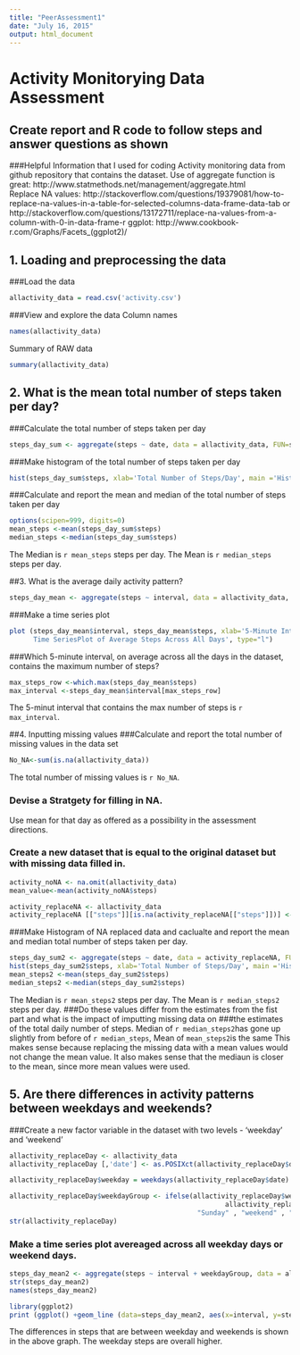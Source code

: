 ```yaml
---
title: "PeerAssessment1"
date: "July 16, 2015"
output: html_document
---
```

# Activity Monitorying Data Assessment
## Create report and R code to follow steps and answer questions as shown 


###Helpful Information that I used for coding 
Activity monitoring data from github repository that contains the dataset. 
Use of aggregate function is great: http://www.statmethods.net/management/aggregate.html  
Replace NA values:
http://stackoverflow.com/questions/19379081/how-to-replace-na-values-in-a-table-for-selected-columns-data-frame-data-tab 
or http://stackoverflow.com/questions/13172711/replace-na-values-from-a-column-with-0-in-data-frame-r 
ggplot: http://www.cookbook-r.com/Graphs/Facets_(ggplot2)/


## 1. Loading and preprocessing the data
###Load the data
```r
allactivity_data = read.csv('activity.csv') 
```
###View and explore the data 
Column names
```r
names(allactivity_data) 
```
Summary of RAW data
```r
summary(allactivity_data)
```

## 2. What is the mean total number of steps taken per day? 
###Calculate the total number of steps taken per day
```r

steps_day_sum <- aggregate(steps ~ date, data = allactivity_data, FUN=sum, na.rm = TRUE)
```
###Make histogram of the total number of steps taken per day
```r
hist(steps_day_sum$steps, xlab='Total Number of Steps/Day', main ='Histogram of Total Number of Steps Per Day')
```

###Calculate and report the mean and median of the total number of steps taken per day
```r
options(scipen=999, digits=0)
mean_steps <-mean(steps_day_sum$steps)
median_steps <-median(steps_day_sum$steps) 
```
The Median is `r mean_steps` steps per day. 
The Mean is `r median_steps` steps per day. 

##3. What is the average daily activity pattern? 
```r

steps_day_mean <- aggregate(steps ~ interval, data = allactivity_data, FUN=sum, na.rm = TRUE)
```
###Make a time series plot 
```r
plot (steps_day_mean$interval, steps_day_mean$steps, xlab='5-Minute Interval of a  Day', ylab='Average Number of Steps', main ='5-Minute 
      Time SeriesPlot of Average Steps Across All Days', type="l")
```

###Which 5-minute interval, on average across all the days in the dataset, contains the maximum number of steps?
```r
max_steps_row <-which.max(steps_day_mean$steps)
max_interval <-steps_day_mean$interval[max_steps_row]
```
The 5-minut interval that contains the max number of steps is `r max_interval`.

##4. Inputting missing values
###Calculate and report the total number of missing values in the data set
```r
No_NA<-sum(is.na(allactivity_data))
```
The total number of missing values is `r No_NA`.  

### Devise a Stratgety for filling in NA.
Use mean for that day as offered as a possibility in the assessment directions.

### Create a new dataset that is equal to the original dataset but with missing data filled in. 
```r
activity_noNA <- na.omit(allactivity_data)
mean_value<-mean(activity_noNA$steps) 

activity_replaceNA <- allactivity_data
activity_replaceNA [["steps"]][is.na(activity_replaceNA[["steps"]])] <-mean_value

```

###Make Histogram of NA replaced data and caclualte and report the mean and median total number of steps taken per day.
```r
steps_day_sum2 <- aggregate(steps ~ date, data = activity_replaceNA, FUN=sum, na.rm = TRUE)
hist(steps_day_sum2$steps, xlab='Total Number of Steps/Day', main ='Histogram of Total Number of Steps Per Day \n (NA steps replaced with average)')
mean_steps2 <-mean(steps_day_sum2$steps)
median_steps2 <-median(steps_day_sum2$steps) 
```
The Median is `r mean_steps2` steps per day. 
The Mean is `r median_steps2` steps per day.
###Do these values differ from the estimates from the fist part and what is the impact of imputting missing data on 
###the estimates of the total daily number of steps.
Median of `r median_steps2`has gone up slightly from before of `r median_steps`, Mean of `mean_steps2`is the same 
This makes sense because replacing the missing data with a mean values would not change the mean value.
It also makes sense that the mediaun is closer to the mean, since more mean values were used. 

## 5. Are there differences in activity patterns between weekdays and weekends? 
###Create a new factor variable in the dataset with two levels - 'weekday' and 'weekend'
```r

allactivity_replaceDay <- allactivity_data
allactivity_replaceDay [,'date'] <- as.POSIXct(allactivity_replaceDay$date) 

allactivity_replaceDay$weekday = weekdays(allactivity_replaceDay$date)

allactivity_replaceDay$weekdayGroup <- ifelse(allactivity_replaceDay$weekday == "Saturday" |
                                                      allactivity_replaceDay$weekday==
                                               "Sunday" , "weekend" , "weekday") 
str(allactivity_replaceDay)
```
### Make a time series plot avereaged across all weekday days or weekend days. 

```r

steps_day_mean2 <- aggregate(steps ~ interval + weekdayGroup, data = allactivity_replaceDay, FUN=sum, na.rm = TRUE)
str(steps_day_mean2)
names(steps_day_mean2)
```
```r
library(ggplot2)
print (ggplot() +geom_line (data=steps_day_mean2, aes(x=interval, y=steps)) +facet_grid(weekdayGroup~.))
```

The differences in steps that are between weekday and weekends is shown in the above graph. The weekday steps are overall higher.  





